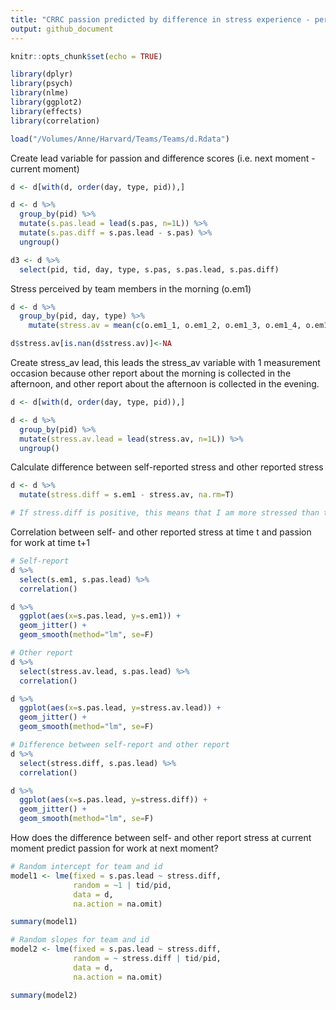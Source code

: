 ```yaml
---
title: "CRRC passion predicted by difference in stress experience - perception"
output: github_document
---
```


```r
knitr::opts_chunk$set(echo = TRUE)
```

```r
library(dplyr)
library(psych)
library(nlme)
library(ggplot2)
library(effects)
library(correlation)
```

```r
load("/Volumes/Anne/Harvard/Teams/Teams/d.Rdata")
```

Create lead variable for passion and difference scores (i.e. next moment - current moment)
```r
d <- d[with(d, order(day, type, pid)),]

d <- d %>%
  group_by(pid) %>%
  mutate(s.pas.lead = lead(s.pas, n=1L)) %>%
  mutate(s.pas.diff = s.pas.lead - s.pas) %>%
  ungroup()

d3 <- d %>%
  select(pid, tid, day, type, s.pas, s.pas.lead, s.pas.diff)

```

Stress perceived by team members in the morning (o.em1)
```r
d <- d %>%
  group_by(pid, day, type) %>%
    mutate(stress.av = mean(c(o.em1_1, o.em1_2, o.em1_3, o.em1_4, o.em1_5, o.em1_6, o.em1_7), na.rm=T))

d$stress.av[is.nan(d$stress.av)]<-NA
```  

Create stress_av lead, this leads the stress_av variable with 1 measurement occasion because other report about the morning is collected in the afternoon, and other report about the afternoon is collected in the evening. 
```r
d <- d[with(d, order(day, type, pid)),]

d <- d %>%
  group_by(pid) %>%
  mutate(stress.av.lead = lead(stress.av, n=1L)) %>%
  ungroup()

```

Calculate difference between self-reported stress and other reported stress
```r
d <- d %>%
  mutate(stress.diff = s.em1 - stress.av, na.rm=T)

# If stress.diff is positive, this means that I am more stressed than team members think I am
```

Correlation between self- and other reported stress at time t and passion for work at time t+1
```r
# Self-report
d %>%
  select(s.em1, s.pas.lead) %>%
  correlation()

d %>%
  ggplot(aes(x=s.pas.lead, y=s.em1)) + 
  geom_jitter() +
  geom_smooth(method="lm", se=F)

# Other report
d %>%
  select(stress.av.lead, s.pas.lead) %>%
  correlation()

d %>%
  ggplot(aes(x=s.pas.lead, y=stress.av.lead)) + 
  geom_jitter() +
  geom_smooth(method="lm", se=F)

# Difference between self-report and other report
d %>%
  select(stress.diff, s.pas.lead) %>%
  correlation()

d %>%
  ggplot(aes(x=s.pas.lead, y=stress.diff)) + 
  geom_jitter() +
  geom_smooth(method="lm", se=F)
```

How does the difference between self- and other report stress at current moment predict passion for work at next moment? 
```r
# Random intercept for team and id
model1 <- lme(fixed = s.pas.lead ~ stress.diff,
              random = ~1 | tid/pid,
              data = d,
              na.action = na.omit)

summary(model1)

# Random slopes for team and id
model2 <- lme(fixed = s.pas.lead ~ stress.diff,
              random = ~ stress.diff | tid/pid,
              data = d,
              na.action = na.omit)

summary(model2)
```


